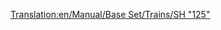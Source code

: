 [[Translation:en/Manual/Base Set/Trains/SH "125"]]
{{nl/Manual/Base Set/Trains/Treinen|Naam=SH "125"
|Afbeelding=[[File:en/Manual/Base Set/Trains/Sh125.png]]
|Kosten=£23,437 ($46.874)
|Snelheid=201 km/h (125 mph)
|Gewicht=70 t
|Kracht=4,500 pk (3.356 kW)
|Onderhoudskosten=£2,894 ($5.788)
|Ontworpen=1978
|Levensduur=20
|Capaciteit=8 zakken post
|Omschrijving=Deze trein bestaat eigenlijk uit twee delen. De twee delen kunnen extra goederen bevatten, in het begin post. Vergeet niet deze trein om te bouwen naar [[nl/Manual/Base Set/Cargos/Passagiers|passagiers]] als je enkel passagiers vervoert, zodat het station niet begint met het aanleveren van [[nl/Manual/Base Set/Cargos/Post|post]]!

|Real-life=Dit is een herbenoemde versie van de Britse [https://www.wikipedia.org/wiki/Intercity 125 Intercity 125 (EN)], de recordhouder voor de snelste diesel-locomotief in de wereld (237 km/h of 148 MPH).
}}